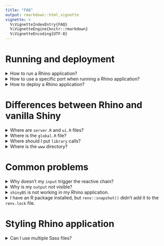 ```yaml
---
title: "FAQ"
output: rmarkdown::html_vignette
vignette: >
  %\VignetteIndexEntry{FAQ}
  %\VignetteEngine{knitr::rmarkdown}
  %\VignetteEncoding{UTF-8}
---
```


# Running and deployment

<details>
<summary>How to run a Rhino application?</summary>

You can run a Rhino application exactly the same as a regular Shiny app:

- using `shiny::runApp()`
- using the "Run app" button in RStudio

</details>

<details>
<summary>How to use a specific port when running a Rhino application?</summary>

You can:

- set port in `shiny::runApp`, e.g. `shiny:runApp(port = 5000)`
- add `options(shiny.port = 5000)` to your `.Rprofile` file

More details can be found [here](./how-to/set-application-run-parameters.html).

</details>

<details>
<summary>How to deploy a Rhino application?</summary>

The same as in the case of a regular Shiny app, e.g. you can use "Deploy" button in RStudio IDE.

</details>

# Differences between Rhino and vanilla Shiny

<details>
<summary>Where are `server.R` and `ui.R` files?</summary>

Instead of `server.R` and `ui.R`, Rhino uses a single file `app/main.R`.
It includes both the server and UI part of the application.
The main difference is that both are already Shiny modules so you
need to use namespace (`ns`) in the UI part.

</details>

<details>
<summary>Where is the `global.R` file?</summary>

Rhino encourages you to work with encapsulated modules instead of using global objects,
thus it does not include `global.R` file. Instead, objects are by default only available
on the level of a particular script. Depending on the context, objects can be shared explicitly,
by being passed as an argument or being exported with `@export`.

</details>

<details>
<summary>Where should I put `library` calls?</summary>

Rhino application doesn't use `library` to load packages.
Instead, each script imports its dependencies with `box::use`:

```r
box::use(
  dplyr, # functions from `dplyr` are available using `$`, e.g. `dplyr$mutate()`
  shiny[div, moduleServer, NS], # `div`, `moduleServer`, and `NS` are available (but other functions from `shiny` are not)
)
```

The only place where you should use `library` calls is the `dependencies.R` file.
You can read more about managing R dependencies in [this article](https://appsilon.github.io/rhino/articles/how-to/manage-r-dependencies.html).

</details>

<details>
<summary>Where is the `www` directory?</summary>

Instead of `www`, Rhino uses `app/static`.
To utilize it, you need to provide the path to your assets that include `static`,
for example:

```
img(src = "static/images/appsilon-logo.png")
```

</details>

# Common problems

<details>
<summary>Why doesn't my `input` trigger the reactive chain?</summary>

Rhino uses Shiny modules to encapsulate the whole application,
so the `id` of every input you create needs to be wrapped in `ns`, for example:

```r
box::use(
  shiny[NS, textInput],
)

#' @export
ui <- function(id) {
  ns <- NS(id)

  textInput(
    inputId = ns("my_input"),
    label = "My Input"
  )
}
```

</details>

<details>
<summary>Why is my `output` not visible?</summary>

Rhino uses Shiny modules to encapsulate the whole application,
so the `id` of every output you create needs to be wrapped in `ns`, for example:

```r
box::use(
  shiny[moduleServer, NS, renderText, textOutput],
)

#' @export
ui <- function(id) {
  ns <- NS(id)

  textOutput(ns("text"))
}

#' @export
server <- function(id) {
  moduleServer(id, function(input, output, session) {
    output$text <- renderText("This is a message!")
  })
}

```

</details>

<details>
<summary>`shinyBS` is not working in my Rhino application.</summary>

`shinyBS` uses the `.onAttach()` hook to call `shiny::addResourcePath()` which is necessary
for its resources (JS and CSS) to be loaded correctly.
This hook is never run with `box::use()` (normally a `library()` call would run it).
It is worth noting that the problem will be also present in vanilla Shiny
if you only use `::` to access `shinyBS` functions (`shinyBS` should use `.onLoad()` instead).

_Workaround:_ Add the following snippet to your `app/main.R` (just below the `box::use()` statements is a good place):

```r
# Run the `.onAttach` hook (shinyBS uses it to add a Shiny resource path).
suppressWarnings(library(shinyBS))
```

You'll still need to explicitly `box::use()` whatever functions you need from `shinyBS` (`library()` doesn't work in a box module).

More details can be found [here](https://github.com/Appsilon/rhino/discussions/279).

</details>

<details>
<summary>I have an R package installed, but `renv::snapshot()` didn't add it to the `renv.lock` file.</summary>

In Rhino, `renv` only uses packages added to the `dependencies.R` file.
This way you have full control over what libraries are used by your application.
Adding `library(your package name)` to the `dependencies.R` file should fix the problem.

Check also:

- [`renv` configuration](https://appsilon.github.io/rhino/articles/explanation/renv-configuration.html)
- [dependencies management](https://appsilon.github.io/rhino/articles/how-to/manage-r-dependencies.html).

</details>

# Styling Rhino application

<details>
<summary>Can I use multiple Sass files?</summary>

Yes, you can have any file/directory structure in `app/styles` that you desire.
The `app/styles/main.scss` is the entry point: you'll need to [`@use`](https://sass-lang.com/documentation/at-rules/use) the other files from `main.scss`.
Then running `rhino::build_sass()` will be sufficient to include the styles in your application.

</details>
